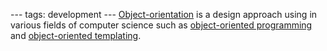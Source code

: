 ---
tags: development
---
[[Object-orientation]] is a design approach using in various fields of computer science such as [[object-oriented programming]] and [[object-oriented templating]].
